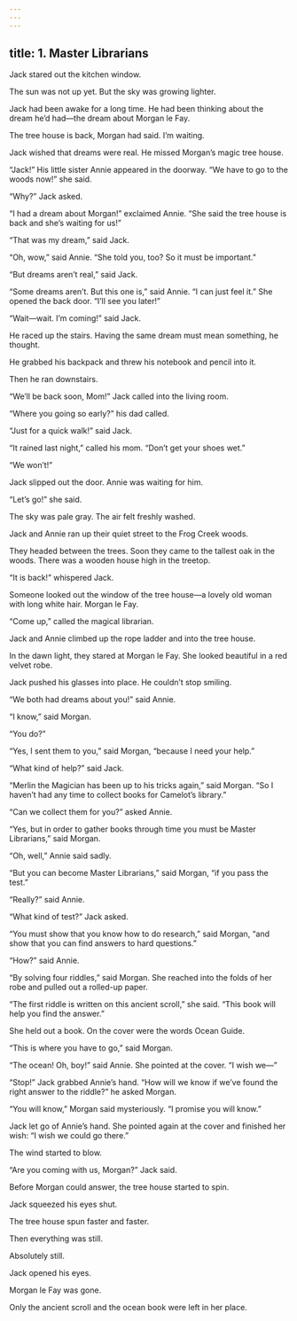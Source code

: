```yaml
---
---
---
```

title: 1. Master Librarians
---



Jack stared out the kitchen window.

The sun was not up yet. But the sky was growing lighter.

Jack had been awake for a long time. He had been thinking about the dream he’d had—the dream about Morgan le Fay.

The tree house is back, Morgan had said. I’m waiting.

Jack wished that dreams were real. He missed Morgan’s magic tree house.

“Jack!” His little sister Annie appeared in the doorway. “We have to go to the woods now!” she said.

“Why?” Jack asked.

“I had a dream about Morgan!” exclaimed Annie. “She said the tree house is back and she’s waiting for us!”

“That was my dream,” said Jack.

“Oh, wow,” said Annie. “She told you, too? So it must be important.”

“But dreams aren’t real,” said Jack.

“Some dreams aren’t. But this one is,” said Annie. “I can just feel it.” She opened the back door. “I’ll see you later!”

“Wait—wait. I’m coming!” said Jack.

He raced up the stairs. Having the same dream must mean something, he thought.

He grabbed his backpack and threw his notebook and pencil into it.

Then he ran downstairs.

“We’ll be back soon, Mom!” Jack called into the living room.

“Where you going so early?” his dad called.

“Just for a quick walk!” said Jack.

“It rained last night,” called his mom. “Don’t get your shoes wet.”

“We won’t!”

Jack slipped out the door. Annie was waiting for him.

“Let’s go!” she said.

The sky was pale gray. The air felt freshly washed.

Jack and Annie ran up their quiet street to the Frog Creek woods.

They headed between the trees. Soon they came to the tallest oak in the woods. There was a wooden house high in the treetop.

“It is back!” whispered Jack.

Someone looked out the window of the tree house—a lovely old woman with long white hair. Morgan le Fay.

“Come up,” called the magical librarian.

Jack and Annie climbed up the rope ladder and into the tree house.

In the dawn light, they stared at Morgan le Fay. She looked beautiful in a red velvet robe.

Jack pushed his glasses into place. He couldn’t stop smiling.

“We both had dreams about you!” said Annie.

“I know,” said Morgan.

“You do?”

“Yes, I sent them to you,” said Morgan, “because I need your help.”

“What kind of help?” said Jack.

“Merlin the Magician has been up to his tricks again,” said Morgan. “So I haven’t had any time to collect books for Camelot’s library.”

“Can we collect them for you?” asked Annie.

“Yes, but in order to gather books through time you must be Master Librarians,” said Morgan.

“Oh, well,” Annie said sadly.

“But you can become Master Librarians,” said Morgan, “if you pass the test.”

“Really?” said Annie.

“What kind of test?” Jack asked.

“You must show that you know how to do research,” said Morgan, “and show that you can find answers to hard questions.”

“How?” said Annie.

“By solving four riddles,” said Morgan. She reached into the folds of her robe and pulled out a rolled-up paper.

“The first riddle is written on this ancient scroll,” she said. “This book will help you find the answer.”

She held out a book. On the cover were the words Ocean Guide.



“This is where you have to go,” said Morgan.

“The ocean! Oh, boy!” said Annie. She pointed at the cover. “I wish we—”

“Stop!” Jack grabbed Annie’s hand. “How will we know if we’ve found the right answer to the riddle?” he asked Morgan.

“You will know,” Morgan said mysteriously. “I promise you will know.”

Jack let go of Annie’s hand. She pointed again at the cover and finished her wish: “I wish we could go there.”

The wind started to blow.

“Are you coming with us, Morgan?” Jack said.

Before Morgan could answer, the tree house started to spin.

Jack squeezed his eyes shut.

The tree house spun faster and faster.

Then everything was still.

Absolutely still.

Jack opened his eyes.

Morgan le Fay was gone.

Only the ancient scroll and the ocean book were left in her place.
